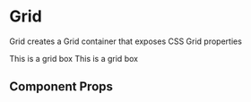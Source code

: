 
<Meta title="Components/Grid" component={Grid} />

# Grid

Grid creates a Grid container that exposes CSS Grid properties

<Preview withToolbar>
  <Story name="grid">
    <Grid gridTemplateColumns="1fr 2fr" gridColumnGap="lg">
      <Box bg="text" p="md" mb="lg">
        <Text variant="body" color="textInverse">
          This is a grid box
        </Text>
      </Box>
      <Box bg="text" p="md" mb="lg">
        <Text variant="body" color="textInverse">
          This is a grid box
        </Text>
      </Box>
    </Grid>
  </Story>
</Preview>

## Component Props

<Props of={Grid} />
